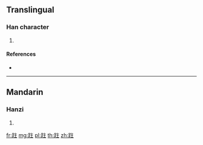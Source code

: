 {{character info/new}}
==Translingual==

===Han character===
{{Han char|rn=157|rad=足|as=05|sn=12|four=60114|canj=RMYG}}

# {{defn|Han|sort=足05}}

====References====
* {{Han ref|kx=1223.270|dkj=37465|dj=1695.160|hdz=63698.020|uh=8DD3|ud=36307|bh=DBF1|bd=56305}}

----

==Mandarin==

===Hanzi===
{{cmn-hanzi|pin=[[zhù]] ([[zhu4]])|wg=chu<sup>4</sup>}}

# {{defn|lang=cmn|sort=足05}}

[[fr:跓]]
[[mg:跓]]
[[pl:跓]]
[[th:跓]]
[[zh:跓]]